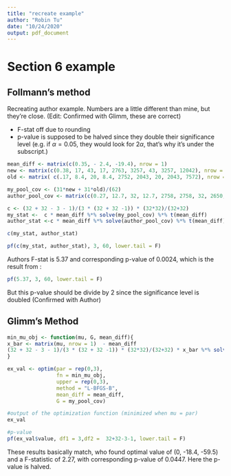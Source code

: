 ---
title: "recreate example"
author: "Robin Tu"
date: "10/24/2020"
output: pdf_document
---

# Section 6 example

## Follmann's method

Recreating author example. Numbers are a little different than mine, but they're close. (Edit: Confirmed with Glimm, these are correct)

  * F-stat off due to rounding
  * p-value is supposed to be halved since they double their significance level (e.g. if $\alpha = 0.05$, they would look for $2\alpha$, that's why it's under the subscript.)

```{R}
mean_diff <- matrix(c(0.35, - 2.4, -19.4), nrow = 1)
new <- matrix(c(0.38, 17, 43, 17, 2763, 3257, 43, 3257, 12042), nrow = 3)
old <- matrix( c(.17, 8.4, 20, 8.4, 2752, 2043, 20, 2043, 7572), nrow = 3) 

my_pool_cov <- (31*new + 31*old)/(62)
author_pool_cov <- matrix(c(0.27, 12.7, 32, 12.7, 2758, 2758, 32, 2650, 9807),nrow = 3)

c <- (32 + 32 - 3 - 1)/(3 * (32 + 32 -1)) * (32*32)/(32+32)
my_stat <-  c * mean_diff %*% solve(my_pool_cov) %*% t(mean_diff)
author_stat <-c * mean_diff %*% solve(author_pool_cov) %*% t(mean_diff)

c(my_stat, author_stat)

pf(c(my_stat, author_stat), 3, 60, lower.tail = F)
```

Authors F-stat is 5.37 and corresponding p-value of 0.0024, which is the result from :

```{R}
pf(5.37, 3, 60, lower.tail = F)
```
But this p-value should be divide by 2 since the significance level is doubled (Confirmed with Author)


## Glimm's Method 

```{r}
min_mu_obj <- function(mu, G, mean_diff){
x_bar <- matrix(mu, nrow = 1)  - mean_diff 
(32 + 32 - 3 - 1)/(3 * (32 + 32 -1)) * (32*32)/(32+32) * x_bar %*% solve(G) %*% t(x_bar)
}

ex_val <- optim(par = rep(0,3),
                fn = min_mu_obj,
                upper = rep(0,3),
                method = "L-BFGS-B",
                mean_diff = mean_diff,
                G = my_pool_cov)

#output of the optimization function (minimized when mu = par)
ex_val

#p-value
pf(ex_val$value, df1 = 3,df2 =  32+32-3-1, lower.tail = F)
```

These results basically match, who found optimal value of (0, -18.4, -59.5) and a F-statistic of 2.27, with corresponding p-value of 0.0447. Here the p-value is halved.


